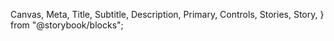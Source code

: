   Canvas,
  Meta,
  Title,
  Subtitle,
  Description,
  Primary,
  Controls,
  Stories,
  Story,
} from "@storybook/blocks";


<Meta of={UnorderedListStories} />
<Title />
`` import {UnorderedList} from '@nds_core/nds' ``

### PROPS & METHODS

<Controls />

### Minimal usage

_Note: An `UnorderedList` should not be used adjacent to an `OrderedList`._

<Canvas of={UnorderedListStories.MinimalUsage} />

### Check list

<Canvas of={UnorderedListStories.WithCheckmark} />

### Error list

<Canvas of={UnorderedListStories.WithError} />
### Mixed List

If you do not want each list item to have the same icon, you may give each item its own icon via the `itemStyle` prop. This will override a `listStyle` set by the parent.

<Canvas of={UnorderedListStories.MixedList} />